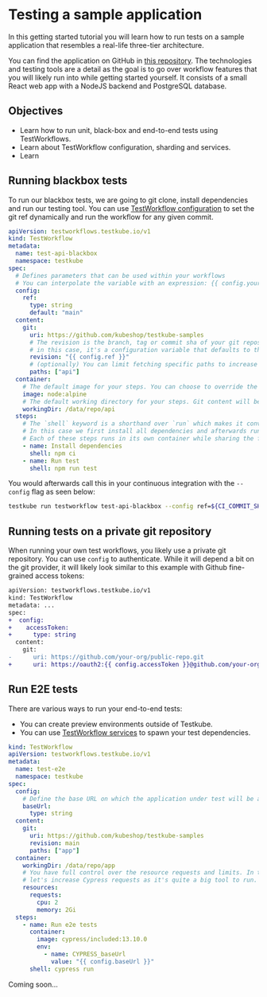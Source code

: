 
# Testing a sample application

In this getting started tutorial you will learn how to run tests on a sample application that resembles a real-life three-tier architecture.

You can find the application on GitHub in [this repository][sample-repo].
The technologies and testing tools are a detail as the goal is to go over workflow features that you will likely run into while getting started yourself.
It consists of a small React web app with a NodeJS backend and PostgreSQL database.

## Objectives

- Learn how to run unit, black-box and end-to-end tests using TestWorkflows.
- Learn about TestWorkflow configuration, sharding and services.
- Learn

## Running blackbox tests

To run our blackbox tests, we are going to git clone, install dependencies and run our testing tool.
You can use [TestWorkflow configuration][tw-config] to set the git ref dynamically and run the workflow for any given commit.

```yaml
apiVersion: testworkflows.testkube.io/v1
kind: TestWorkflow
metadata:
  name: test-api-blackbox
  namespace: testkube
spec:
  # Defines parameters that can be used within your workflows
  # You can interpolate the variable with an expression: {{ config.your_variable }}.
  config:
    ref:
      type: string
      default: "main"
  content:
    git:
      uri: https://github.com/kubeshop/testkube-samples
      # The revision is the branch, tag or commit sha of your git repository.
      # in this case, it's a configuration variable that defaults to the 'main' branch.
      revision: "{{ config.ref }}"
      # (optionally) You can limit fetching specific paths to increase cloning performance.
      paths: ["api"]
  container:
    # The default image for your steps. You can choose to override the image within each step.
    image: node:alpine
    # The default working directory for your steps. Git content will be checked out in `/data/repo`.
    workingDir: /data/repo/api
  steps:
    # The `shell` keyword is a shorthand over `run` which makes it convenient to execute commands
    # In this case we first install all dependencies and afterwards run the tests.
    # Each of these steps runs in its own container while sharing the file system.
    - name: Install dependencies
      shell: npm ci
    - name: Run test
      shell: npm run test
```

You would afterwards call this in your continuous integration with the `--config` flag as seen below:

```sh
testkube run testworkflow test-api-blackbox --config ref=${CI_COMMIT_SHA} --watch
```

## Running tests on a private git repository

When running your own test workflows, you likely use a private git repository.
You can use `config` to authenticate. While it will depend a bit on the git provider,
it will likely look similar to this example with Github fine-grained access tokens:

```diff
apiVersion: testworkflows.testkube.io/v1
kind: TestWorkflow
metadata: ...
spec:
+  config:
+    accessToken:
+      type: string
  content:
    git:
-      uri: https://github.com/your-org/public-repo.git
+      uri: https://oauth2:{{ config.accessToken }}@github.com/your-org/private-repo.git
```

## Run E2E tests

There are various ways to run your end-to-end tests:

- You can create preview environments outside of Testkube.
- You can use [TestWorkflow services][tw-services] to spawn your test dependencies.

<Tabs groupId="tutorial-example-e2e">
<TabItem value="external-preview" label="With external previews">

```yaml
kind: TestWorkflow
apiVersion: testworkflows.testkube.io/v1
metadata:
  name: test-e2e
  namespace: testkube
spec:
  config:
    # Define the base URL on which the application under test will be available
    baseUrl:
      type: string
  content:
    git:
      uri: https://github.com/kubeshop/testkube-samples
      revision: main
      paths: ["app"]
  container:
    workingDir: /data/repo/app
    # You have full control over the resource requests and limits. In this case,
    # let's increase Cypress requests as it's quite a big tool to run.
    resources:
      requests:
        cpu: 2
        memory: 2Gi
  steps:
    - name: Run e2e tests
      container:
        image: cypress/included:13.10.0
        env:
          - name: CYPRESS_baseUrl
            value: "{{ config.baseUrl }}"
      shell: cypress run
```

</TabItem>

<TabItem value="services" label="With workflow services">

Coming soon…

</TabItem>
</Tabs>

[sample-repo]: https://github.com/kubeshop/testkube-samples
[tw-config]: /articles/test-workflows-examples-configuration
[tw-services]: /articles/test-workflows-examples-services
